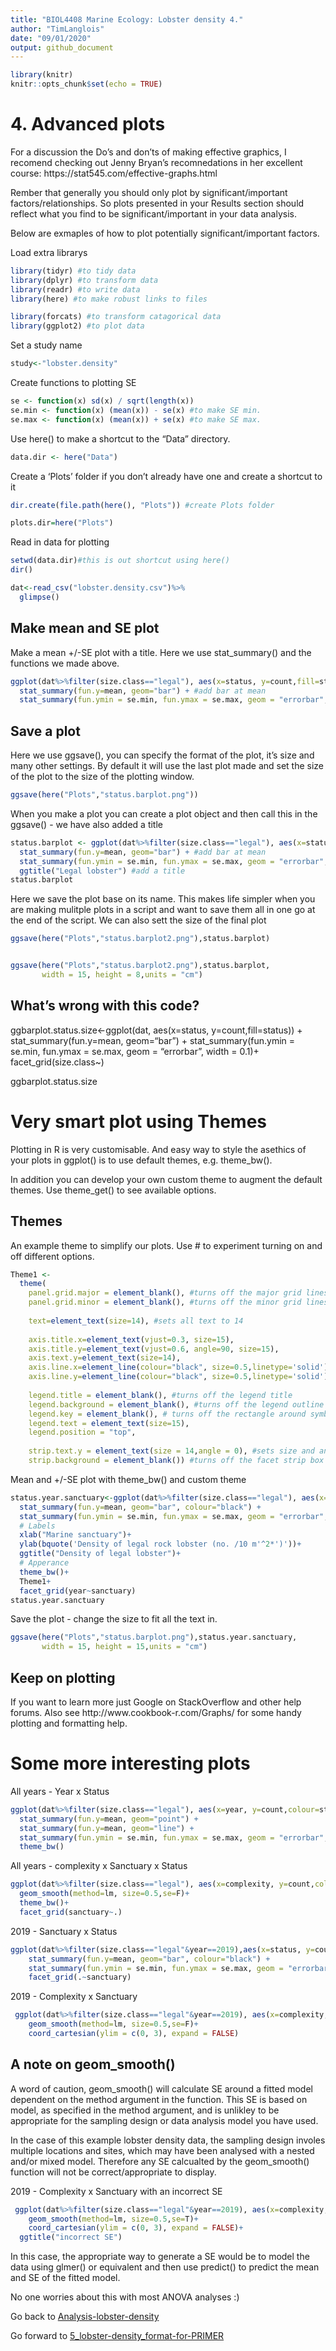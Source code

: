 ```yaml
---
title: "BIOL4408 Marine Ecology: Lobster density 4."
author: "TimLanglois"
date: "09/01/2020"
output: github_document
---
```


```r

library(knitr)
knitr::opts_chunk$set(echo = TRUE)
```


# 4. Advanced plots

For a discussion the Do’s and don’ts of making effective graphics, I recomend checking out Jenny Bryan's recomnedations in her excellent course: https://stat545.com/effective-graphs.html

Rember that generally you should only plot by significant/important factors/relationships. So plots presented in your Results section should reflect what you find to be significant/important in your data analysis.

Below are exmaples of how to plot potentially significant/important factors.



Load extra librarys
```r
library(tidyr) #to tidy data
library(dplyr) #to transform data
library(readr) #to write data
library(here) #to make robust links to files

library(forcats) #to transform catagorical data
library(ggplot2) #to plot data
```


Set a study name
```r
study<-"lobster.density"
```


Create functions to plotting SE
```r
se <- function(x) sd(x) / sqrt(length(x))
se.min <- function(x) (mean(x)) - se(x) #to make SE min.
se.max <- function(x) (mean(x)) + se(x) #to make SE max.
```


Use here() to make a shortcut to the "Data" directory.
```r
data.dir <- here("Data")
```


Create a 'Plots' folder if you don't already have one and create a shortcut to it
```r
dir.create(file.path(here(), "Plots")) #create Plots folder

plots.dir=here("Plots")
```


Read in data for plotting
```r
setwd(data.dir)#this is out shortcut using here()
dir()

dat<-read_csv("lobster.density.csv")%>%
  glimpse()

```


## Make mean and SE plot

Make a mean +/-SE plot with a title.
Here we use stat_summary() and the functions we made above.
```r

ggplot(dat%>%filter(size.class=="legal"), aes(x=status, y=count,fill=status)) + 
  stat_summary(fun.y=mean, geom="bar") + #add bar at mean
  stat_summary(fun.ymin = se.min, fun.ymax = se.max, geom = "errorbar", width = 0.1) #add error bars

```


## Save a plot
Here we use ggsave(), you can specify the format of the plot, it's size and many other settings. By default it will use the last plot made and set the size of the plot to the size of the plotting window. 
```r

ggsave(here("Plots","status.barplot.png"))

```


When you make a plot you can create a plot object and then call this in the ggsave() - we have also added a title
```r
status.barplot <- ggplot(dat%>%filter(size.class=="legal"), aes(x=status, y=count,fill=status)) + 
  stat_summary(fun.y=mean, geom="bar") + #add bar at mean
  stat_summary(fun.ymin = se.min, fun.ymax = se.max, geom = "errorbar", width = 0.1) + #add error bars
  ggtitle("Legal lobster") #add a title
status.barplot

```

Here we save the plot base on its name.
This makes life simpler when you are making mulitple plots in a script and want to save them all in one go at the end of the script.
We can also sett the size of the final plot
```r
ggsave(here("Plots","status.barplot2.png"),status.barplot)


ggsave(here("Plots","status.barplot2.png"),status.barplot,
       width = 15, height = 8,units = "cm") 

```



## What's wrong with this code?

ggbarplot.status.size<-ggplot(dat, aes(x=status, y=count,fill=status)) +
stat_summary(fun.y=mean, geom="bar") +
stat_summary(fun.ymin = se.min, fun.ymax = se.max, geom = "errorbar", width = 0.1)+
facet_grid(size.class~)

ggbarplot.status.size



# Very smart plot using Themes

Plotting in R is very customisable. And easy way to style the asethics of your plots in ggplot() is to use  default themes, e.g. theme_bw().

In addition you can develop your own custom theme to augment the default themes.
Use theme_get() to see available options.


## Themes

An example theme to simplify our plots. Use # to experiment turning on and off different options.
```r
Theme1 <-
  theme(
    panel.grid.major = element_blank(), #turns off the major grid lines
    panel.grid.minor = element_blank(), #turns off the minor grid lines
    
    text=element_text(size=14), #sets all text to 14
    
    axis.title.x=element_text(vjust=0.3, size=15),
    axis.title.y=element_text(vjust=0.6, angle=90, size=15),
    axis.text.y=element_text(size=14),
    axis.line.x=element_line(colour="black", size=0.5,linetype='solid'),
    axis.line.y=element_line(colour="black", size=0.5,linetype='solid'),
    
    legend.title = element_blank(), #turns off the legend title
    legend.background = element_blank(), #turns off the legend outline
    legend.key = element_blank(), # turns off the rectangle around symbols in the legend
    legend.text = element_text(size=15),
    legend.position = "top",
    
    strip.text.y = element_text(size = 14,angle = 0), #sets size and angle of text in facet strip
    strip.background = element_blank()) #turns off the facet strip box
```


Mean and +/-SE plot with theme_bw() and custom theme
```r

status.year.sanctuary<-ggplot(dat%>%filter(size.class=="legal"), aes(x=status, y=count,fill=status)) + 
  stat_summary(fun.y=mean, geom="bar", colour="black") +
  stat_summary(fun.ymin = se.min, fun.ymax = se.max, geom = "errorbar", width = 0.1) +
  # Labels
  xlab("Marine sanctuary")+
  ylab(bquote('Density of legal rock lobster (no. /10 m'^2*')'))+
  ggtitle("Density of legal lobster")+
  # Apperance
  theme_bw()+
  Theme1+
  facet_grid(year~sanctuary)
status.year.sanctuary

```


Save the plot - change the size to fit all the text in.
```r
ggsave(here("Plots","status.barplot.png"),status.year.sanctuary,
       width = 15, height = 15,units = "cm")

```





## Keep on plotting
If you want to learn more just Google on StackOverflow and other help forums.
Also see http://www.cookbook-r.com/Graphs/ for some handy plotting and formatting help.


# Some more interesting plots


All years - Year x Status
```r
ggplot(dat%>%filter(size.class=="legal"), aes(x=year, y=count,colour=status)) + 
  stat_summary(fun.y=mean, geom="point") +
  stat_summary(fun.y=mean, geom="line") +
  stat_summary(fun.ymin = se.min, fun.ymax = se.max, geom = "errorbar", width = 0.1)+
  theme_bw()
```


All years - complexity x Sanctuary x Status
```r
ggplot(dat%>%filter(size.class=="legal"), aes(x=complexity, y=count,colour=status)) + 
  geom_smooth(method=lm, size=0.5,se=F)+
  theme_bw()+
  facet_grid(sanctuary~.)
```

2019 - Sanctuary x Status
```r
ggplot(dat%>%filter(size.class=="legal"&year==2019),aes(x=status, y=count,fill=status)) +
    stat_summary(fun.y=mean, geom="bar", colour="black") +
    stat_summary(fun.ymin = se.min, fun.ymax = se.max, geom = "errorbar", width = 0.1) +
    facet_grid(.~sanctuary)
```


2019 -  Complexity x Sanctuary
```r
 ggplot(dat%>%filter(size.class=="legal"&year==2019), aes(x=complexity, y=count,colour=sanctuary)) + 
    geom_smooth(method=lm, size=0.5,se=F)+
    coord_cartesian(ylim = c(0, 3), expand = FALSE)
```


## A note on geom_smooth()

A word of caution, geom_smooth() will calculate SE around a fitted model dependent on the method argument in the function.
This SE is based on model, as specified in the method argument, and is unlikley to be appropriate for the sampling design or data analysis model you have used.

In the case of this example lobster density data, the sampling design involes multiple locations and sites, which may have been analysed with a nested and/or mixed model. Therefore any SE calcualted by the geom_smooth() function will not be correct/appropriate to display.
  
  
2019 -  Complexity x Sanctuary with an incorrect SE
```r
 ggplot(dat%>%filter(size.class=="legal"&year==2019), aes(x=complexity, y=count,colour=sanctuary)) + 
    geom_smooth(method=lm, size=0.5,se=T)+
    coord_cartesian(ylim = c(0, 3), expand = FALSE)+
  ggtitle("incorrect SE")
```

In this case, the appropriate way to generate a SE would be to model the data using glmer() or equivalent and then use predict() to predict the mean and SE of the fitted model.

No one worries about this with most ANOVA analyses :)



Go back to [Analysis-lobster-density](https://github.com/UWA-BIOL4408-Marine-Ecology/Analysis-lobster-density/blob/master/README.md)

Go forward to [5_lobster-density_format-for-PRIMER](https://github.com/UWA-BIOL4408-Marine-Ecology/Analysis-lobster-density/blob/master/5_lobster-density_format-for-PRIMER.md)


